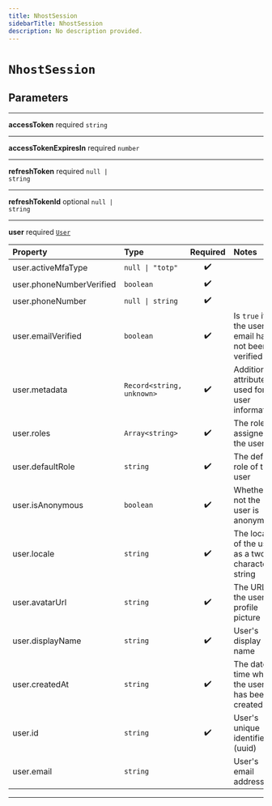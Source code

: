 ```yaml
---
title: NhostSession
sidebarTitle: NhostSession
description: No description provided.
---
```


# `NhostSession`

## Parameters

---

**<span className="parameter-name">accessToken</span>** <span className="optional-status">required</span> <code>string</code>

---

**<span className="parameter-name">accessTokenExpiresIn</span>** <span className="optional-status">required</span> <code>number</code>

---

**<span className="parameter-name">refreshToken</span>** <span className="optional-status">required</span> <code>null &#124; string</code>

---

**<span className="parameter-name">refreshTokenId</span>** <span className="optional-status">optional</span> <code>null &#124; string</code>

---

**<span className="parameter-name">user</span>** <span className="optional-status">required</span> [`User`](/reference/react/types/user)

| Property                                                                                             | Type                                       | Required | Notes                                              |
| :--------------------------------------------------------------------------------------------------- | :----------------------------------------- | :------: | :------------------------------------------------- |
| <span className="parameter-name"><span className="light-grey">user.</span>activeMfaType</span>       | <code>null &#124; "totp"</code>            |    ✔️    |                                                    |
| <span className="parameter-name"><span className="light-grey">user.</span>phoneNumberVerified</span> | <code>boolean</code>                       |    ✔️    |                                                    |
| <span className="parameter-name"><span className="light-grey">user.</span>phoneNumber</span>         | <code>null &#124; string</code>            |    ✔️    |                                                    |
| <span className="parameter-name"><span className="light-grey">user.</span>emailVerified</span>       | <code>boolean</code>                       |    ✔️    | Is `true` if the user email has not been verified  |
| <span className="parameter-name"><span className="light-grey">user.</span>metadata</span>            | <code>Record&lt;string, unknown&gt;</code> |    ✔️    | Additional attributes used for user information    |
| <span className="parameter-name"><span className="light-grey">user.</span>roles</span>               | <code>Array&lt;string&gt;</code>           |    ✔️    | The roles assigned to the user                     |
| <span className="parameter-name"><span className="light-grey">user.</span>defaultRole</span>         | <code>string</code>                        |    ✔️    | The default role of the user                       |
| <span className="parameter-name"><span className="light-grey">user.</span>isAnonymous</span>         | <code>boolean</code>                       |    ✔️    | Whether or not the user is anonymous               |
| <span className="parameter-name"><span className="light-grey">user.</span>locale</span>              | <code>string</code>                        |    ✔️    | The locale of the user, as a two-characters string |
| <span className="parameter-name"><span className="light-grey">user.</span>avatarUrl</span>           | <code>string</code>                        |    ✔️    | The URL to the user's profile picture              |
| <span className="parameter-name"><span className="light-grey">user.</span>displayName</span>         | <code>string</code>                        |    ✔️    | User's display name                                |
| <span className="parameter-name"><span className="light-grey">user.</span>createdAt</span>           | <code>string</code>                        |    ✔️    | The date-time when the user has been created       |
| <span className="parameter-name"><span className="light-grey">user.</span>id</span>                  | <code>string</code>                        |    ✔️    | User's unique identifier (uuid)                    |
| <span className="parameter-name"><span className="light-grey">user.</span>email</span>               | <code>string</code>                        |          | User's email address                               |

---
